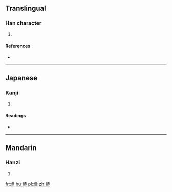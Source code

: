 ==Translingual==

===Han character===
{{Han char|rn=86|rad=火|as=07|sn=11|four=|canj=FGLC}}

# {{defn|Han|sort=火07}}

====References====
* {{Han ref|kx=0672.130|dkj=19068|dj=1080.280|hdz=32203.060|uh=7103|ud=28931}}

----

==Japanese==

===Kanji===
{{ja-kanji|grade=|rs=火07}}

# {{defn|lang=ja|sort=火07}}

====Readings====
* {{ja-readings|on=[[かく]] (kaku), [[きゃく]] (kyaku), [[けき]] (keki)|kun=[[あかい]] (akai)}}

----

==Mandarin==

===Hanzi===
{{cmn-hanzi|pin=[[hè]] ([[he4]])|wg=ho<sup>4</sup>}}

# {{defn|lang=cmn|sort=火07}}

[[fr:焃]]
[[hu:焃]]
[[pl:焃]]
[[zh:焃]]